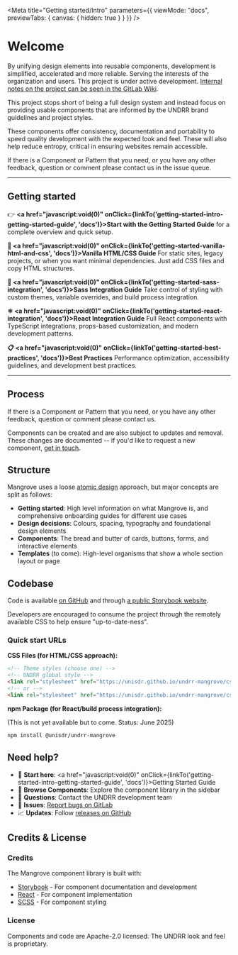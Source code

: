 
<Meta
  title="Getting started/Intro"
  parameters={{
    viewMode: "docs",
    previewTabs: {
      canvas: { hidden: true }
    }
  }}
/>

# Welcome

By unifying design elements into reusable components, development is simplified, accelerated and more reliable. Serving the interests of the organization and users. This project is under active development. [Internal notes on the project can be seen in the GitLab Wiki](https://git.un.org/undrr/web-backlog/-/wikis/Mangrove:-the-UNDRR-Component-library).

This project stops short of being a full design system and instead focus on providing usable components that are informed by the UNDRR brand guidelines and project styles.

These components offer consistency, documentation and portability to speed quality development with the expected look and feel. These will also help reduce entropy, critical in ensuring websites remain accessible.

If there is a Component or Pattern that you need, or you have any other feedback, question or comment please contact us in the issue queue.

---

## Getting started

👉 **<a href="javascript:void(0)" onClick={linkTo('getting-started-intro-getting-started-guide', 'docs')}>Start with the Getting Started Guide</a>** for a complete overview and quick setup.

**🎯 <a href="javascript:void(0)" onClick={linkTo('getting-started-vanilla-html-and-css', 'docs')}>Vanilla HTML/CSS Guide</a>**
For static sites, legacy projects, or when you want minimal dependencies. Just add CSS files and copy HTML structures.

**🎨 <a href="javascript:void(0)" onClick={linkTo('getting-started-sass-integration', 'docs')}>Sass Integration Guide</a>**
Take control of styling with custom themes, variable overrides, and build process integration.

**⚛️ <a href="javascript:void(0)" onClick={linkTo('getting-started-react-integration', 'docs')}>React Integration Guide</a>**
Full React components with TypeScript integrations, props-based customization, and modern development patterns.

**📋 <a href="javascript:void(0)" onClick={linkTo('getting-started-best-practices', 'docs')}>Best Practices</a>**
Performance optimization, accessibility guidelines, and development best practices.

---

## Process

If there is a Component or Pattern that you need, or you have any other feedback, question or comment please contact us.

Components can be created and are also subject to updates and removal. These changes are documented -- if you'd like to request a new component, [get in touch](https://github.com/unisdr/undrr-mangrove).

## Structure

Mangrove uses a loose [atomic design](https://atomicdesign.bradfrost.com/chapter-2/) approach, but major concepts are split as follows:

* **Getting started**: High level information on what Mangrove is, and comprehensive onboarding guides for different use cases
* **Design decisions**: Colours, spacing, typography and foundational design elements
* **Components**: The bread and butter of cards, buttons, forms, and interactive elements
* **Templates** (to come): High-level organisms that show a whole section layout or page

## Codebase

Code is available [on GitHub](https://github.com/unisdr/undrr-mangrove) and through [a public Storybook website](https://unisdr.github.io/undrr-mangrove/).

Developers are encouraged to consume the project through the remotely available CSS to help ensure "up-to-date-ness".

### Quick start URLs

**CSS Files (for HTML/CSS approach):**
```html
<!-- Theme styles (choose one) -->
<!-- UNDRR global style -->
<link rel="stylesheet" href="https://unisdr.github.io/undrr-mangrove/css/style.css">
<!-- or -->
<link rel="stylesheet" href="https://unisdr.github.io/undrr-mangrove/css/style-preventionweb.css">
```

**npm Package (for React/build process integration):**

(This is not yet available but to come. Status: June 2025)

```bash
npm install @unisdr/undrr-mangrove
```

## Need help?

- 📖 **Start here**: <a href="javascript:void(0)" onClick={linkTo('getting-started-intro-getting-started-guide', 'docs')}>Getting Started Guide</a>
- 🧱 **Browse Components**: Explore the component library in the sidebar
- 💬 **Questions**: Contact the UNDRR development team
- 🐛 **Issues**: [Report bugs on GitLab](https://gitlab.com/undrr/web-backlog/-/issues)
- 📈 **Updates**: Follow [releases on GitHub](https://github.com/unisdr/undrr-mangrove/releases)

## Credits & License

### Credits

The Mangrove component library is built with:

* [Storybook](https://storybook.js.org/) - For component documentation and development
* [React](https://reactjs.org/) - For component implementation
* [SCSS](https://sass-lang.com/) - For component styling

### License

Components and code are Apache-2.0 licensed. The UNDRR look and feel is proprietary.